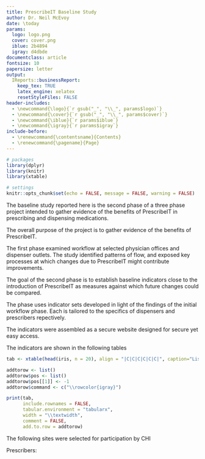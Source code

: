 ```yaml
---
title: PrescribeIT Baseline Study
author: Dr. Neil McEvoy 
date: \today
params:
  logo: logo.png
  cover: cover.png
  iblue: 2b4894
  igray: d4dbde
documentclass: article
fontsize: 10
papersize: letter
output: 
  IReports::businessReport:
    keep_tex: TRUE
    latex_engine: xelatex
    resetStyleFiles: FALSE
header-includes: 
  - \newcommand{\logo}{`r gsub("_", "\\_", params$logo)`}
  - \newcommand{\cover}{`r gsub("_", "\\_", params$cover)`}
  - \newcommand{\iblue}{`r params$iblue`}
  - \newcommand{\igray}{`r params$igray`}
include-before:
  - \renewcommand{\contentsname}{Contents}
  - \renewcommand{\pagename}{Page}
---
```




```r
# packages
library(dplyr)
library(knitr)
library(xtable)

# settings
knitr::opts_chunk$set(echo = FALSE, message = FALSE, warning = FALSE)
```

\maketitle
\tableofcontents
\addcontentsline{toc}{section}{Table of contents}
\clearpage

\section{Background to the Study}
The baseline study reported here is the second phase of a three phase project intended to gather evidence of the benefits of PrescribeIT in prescribing and dispensing medications.

\subsection{Overall purpose}
The overall purpose of the project is to gather evidence of the benefits of PrescribeIT. 

\subsection{Summary of Phase 1 Workflow}

The first phase examined workflow at selected physician offices and dispenser outlets. The study identified patterns of flow, and exposed key processes at which changes due to PrescribeIT might contribute improvements.

\subsection{Goals of Phase 2 Baseline}

The goal of the second phase is to establish baseline indicators close to the introduction of PrescribeIT as measures against which future changes could be compared.

\subsection{Design of Phase 2 Baseline}

The phase uses indicator sets developed in light of the findings of the initial workflow phase. Each is tailored to the specifics of dispensers and prescribers repectively.

The indicators were assembled as a secure website designed for secure yet easy access.

The indicators are shown in the following tables

\section{Phase 2 Baseline Findings}

```r
tab <- xtable(head(iris, n = 20), align = "|C|C|C|C|C|C|", caption="List of sites")

addtorow <- list()
addtorow$pos <- list()
addtorow$pos[[1]] <- -1
addtorow$command <- c("\\rowcolor{igray}")

print(tab,
      include.rownames = FALSE,
      tabular.environment = "tabularx",
      width = "\\textwidth",
      comment = FALSE,
      add.to.row = addtorow)
```

\subsection{Selected sites}

The following sites were selected for participation by CHI

Prescribers:

\subsection{Prescribers}

\subsection{Dispensers}

\subsection{Salient findings}


\section{Anticipating Phase 3 Increments}

\subsection{Survey extension}

\subsection{Potential findings}

\section{Reference Materials}

